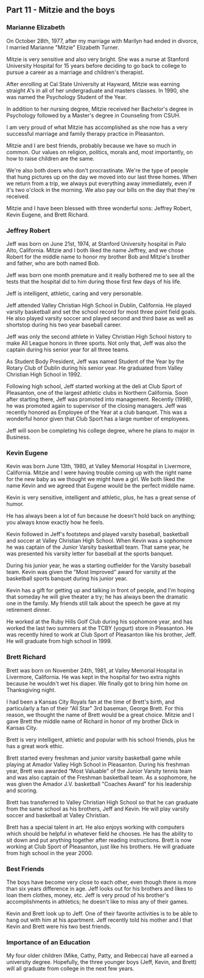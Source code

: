 ## Part 11 - Mitzie and the boys

### Marianne Elizabeth

On October 28th, 1977, after my marriage with Marilyn had ended in divorce, I
married Marianne "Mitzie" Elizabeth Turner.

Mitzie is very sensitive and also very bright. She was a nurse at Stanford
University Hospital for 15 years before deciding to go back to college to pursue
a career as a marriage and children's therapist.

After enrolling at Cal State University at Hayward, Mitzie was earning straight
A's in all of her undergraduate and masters classes. In 1990, she was named the
Psychology Student of the Year.

In addition to her nursing degree, Mitzie received her Bachelor's degree in
Psychology followed by a Master's degree in Counseling from CSUH.

I am very proud of what Mitzie has accomplished as she now has a very successful
marriage and family therapy practice in Pleasanton.

Mitzie and I are best friends, probably because we have so much in common. Our
values on religion, politics, morals and, most importantly, on how to raise
children are the same.

We're also both doers who don't procrastinate. We're the type of people that
hung pictures up on the day we moved into our last three homes. When we return
from a trip, we always put everything away immediately, even if it's two o'clock
in the morning. We also pay our bills on the day that they're received.

Mitzie and I have been blessed with three wonderful sons: Jeffrey Robert, Kevin
Eugene, and Brett Richard.

### Jeffrey Robert

Jeff was born on June 21st, 1974, at Stanford University hospital in Palo Alto,
California. Mitzie and I both liked the name Jeffrey, and we chose Robert for
the middle name to honor my brother Bob and Mitzie's brother and father, who are
both named Bob.

Jeff was born one month premature and it really bothered me to see all the tests
that the hospital did to him during those first few days of his life.

Jeff is intelligent, athletic, caring and very personable.

Jeff attended Valley Christian High School in Dublin, California. He played
varsity basketball and set the school record for most three point field goals.
He also played varsity soccer and played second and third base as well as
shortstop during his two year baseball career.

Jeff was only the second athlete in Valley Christian High School history to make
All League honors in three sports. Not only that, Jeff was also the captain
during his senior year for all three teams.

As Student Body President, Jeff was named Student of the Year by the Rotary Club
of Dublin during his senior year. He graduated from Valley Christian High School
in 1992.

Following high school, Jeff started working at the deli at Club Sport of
Pleasanton, one of the largest athletic clubs in Northern California. Soon after
starting there, Jeff was promoted into management. Recently (1998), he was
promoted again to supervisor of the closing managers. Jeff was recently honored
as Employee of the Year at a club banquet. This was a wonderful honor given that
Club Sport has a large number of employees.

Jeff will soon be completing his college degree, where he plans to major in
Business.

### Kevin Eugene

Kevin was born June 13th, 1980, at Valley Memorial Hospital in Livermore,
California. Mitzie and I were having trouble coming up with the right name for
the new baby as we thought we might have a girl. We both liked the name Kevin
and we agreed that Eugene would be the perfect middle name.

Kevin is very sensitive, intelligent and athletic, plus, he has a great sense of
humor.

He has always been a lot of fun because he doesn't hold back on anything; you
always know exactly how he feels.

Kevin followed in Jeff's footsteps and played varsity baseball, basketball and
soccer at Valley Christian High School. When Kevin was a sophomore he was
captain of the Junior Varsity basketball team. That same year, he was presented
his varsity letter for baseball at the sports banquet.

During his junior year, he was a starting outfielder for the Varsity baseball
team. Kevin was given the "Most Improved" award for varsity at the basketball
sports banquet during his junior year.

Kevin has a gift for getting up and talking in front of people, and I'm hoping
that someday he will give theater a try; he has always been the dramatic one in
the family. My friends still talk about the speech he gave at my retirement
dinner.

He worked at the Ruby Hills Golf Club during his sophomore year, and has worked
the last two summers at the TCBY (yogurt) store in Pleasanton. He was recently
hired to work at Club Sport of Pleasanton like his brother, Jeff. He will
graduate from high school in 1999.

### Brett Richard

Brett was born on November 24th, 1981, at Valley Memorial Hospital in Livermore,
California. He was kept in the hospital for two extra nights because he wouldn't
wet his diaper. We finally got to bring him home on Thanksgiving night.

I had been a Kansas City Royals fan at the time of Brett's birth, and
particularly a fan of their "All Star" 3rd baseman, George Brett. For this
reason, we thought the name of Brett would be a great choice. Mitzie and I gave
Brett the middle name of Richard in honor of my brother Dick in Kansas City.

Brett is very intelligent, athletic and popular with his school friends, plus he
has a great work ethic.

Brett started every freshman and junior varsity basketball game while playing at
Amador Valley High School in Pleasanton. During his freshman year, Brett was
awarded “Most Valuable" of the Junior Varsity tennis team and was also captain
of the Freshman basketball team. As a sophomore, he was given the Amador J.V.
basketball "Coaches Award" for his leadership and scoring.

Brett has transferred to Valley Christian High School so that he can graduate
from the same school as his brothers, Jeff and Kevin. He will play varsity
soccer and basketball at Valley Christian.

Brett has a special talent in art. He also enjoys working with computers which
should be helpful in whatever field he chooses. He has the ability to sit down
and put anything together after reading instructions. Brett is now working at
Club Sport of Pleasanton, just like his brothers. He will graduate from high
school in the year 2000.

### Best Friends

The boys have become very close to each other, even though there is more than
six years difference in age. Jeff looks out for his brothers and likes to loan
them clothes, money, etc. Jeff is very proud of his brother's accomplishments in
athletics; he doesn't like to miss any of their games.

Kevin and Brett look up to Jeff. One of their favorite activities is to be able
to hang out with him at his apartment. Jeff recently told his mother and I that
Kevin and Brett were his two best friends.

### Importance of an Education

My four older children (Mike, Cathy, Patty, and Rebecca) have all earned a
university degree. Hopefully, the three younger boys (Jeff, Kevin, and Brett)
will all graduate from college in the next few years.
